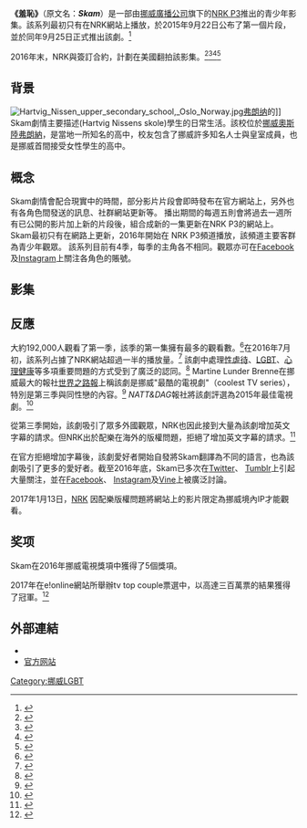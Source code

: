 {{Infobox television
| show_name            = 羞耻<br>Skam
| image                = Skam title.svg
| genre                = 电视剧
| creator              = Julie Andem
| developer            = Julie Andem
| 主演 = {{link-en|Lisa Teige}}<br />{{link-en|Josefine Frida Pettersen}}<br />[[Tarjei_Sandvik_Moe|Tarjei Sandvik Moe]]<br />{{link-en|Iman Meskini}}
| composer             = Christian Wibe
| country              = {{NOR}}
| language             = [[挪威语|挪威语]]
| num_seasons          = 4
| num_episodes         = 33
| list_episodes        = 
| executive_producer   = 
| producer             = Marianne Furevold-Boland
| location             = [[奥斯陆|奥斯陆]]
| cinematography       = Daniel McStay<br />Maja Holand<br />Ragnar Molstad
| runtime              = 15–59 分钟
| company              = [[NRK|NRK]]
| distributor          = 
| network              = [[NRK|NRK]]
| picture_format       = 
| audio_format         = 
| first_run            = 
| first_aired          = {{Start date|2015|9|25}}
| last_aired           = {{end date|2017|6|24}}
| preceded_by          = 
| followed_by          = 
| website              = http://skam.p3.no/
| production_website   = http://nrk.no/
}}

'''《羞恥》'''（原文名：'''''Skam'''''）是一部由[[挪威廣播公司|挪威廣播公司]]旗下的[[NRK_P3|NRK P3]]推出的青少年影集。該系列最初只有在NRK網站上播放，於2015年9月22日公布了第一個片段，並於同年9月25日正式推出該劇。<ref>{{cite web|url=http://www.aftenposten.no/kultur/Na-er-Skam-pa-lufta-605767b.html|title=Nå er Skam på lufta|publisher=|accessdate=2017-03-05|archive-date=2017-06-19|archive-url=https://web.archive.org/web/20170619121330/http://www.aftenposten.no/kultur/Na-er-Skam-pa-lufta-605767b.html|dead-url=no}}</ref>

2016年末，NRK與{{link-en|XIX Entertainment}}簽訂合約，計劃在美國翻拍該影集。<ref>{{cite web|url=https://www.theguardian.com/media/2016/dec/09/norwegian-teen-tv-hit-shame-to-be-remade-for-us-viewers?client=safari|title=Norwegian teen TV hit Shame to be remade for US viewers|first=Mark|last=Sweney|date=9 December 2016|publisher=|via=The Guardian|accessdate=2017-03-05|archive-date=2016-12-21|archive-url=https://web.archive.org/web/20161221134246/https://www.theguardian.com/media/2016/dec/09/norwegian-teen-tv-hit-shame-to-be-remade-for-us-viewers?client=safari|dead-url=no}}</ref><ref>{{cite web|url=https://www.nrk.no/informasjon/skam-solgt-til-usa-1.13266130|title=SKAM solgt til USA|first=|last=NRK|publisher=|accessdate=2017-03-05|archive-date=2017-06-06|archive-url=https://web.archive.org/web/20170606024250/https://www.nrk.no/informasjon/skam-solgt-til-usa-1.13266130|dead-url=no}}</ref><ref>{{cite web|url=https://www.nytimes.com/2016/12/09/arts/television/will-skam-a-norwegian-hit-translate.html|title=Will ‘Skam,’ a Norwegian Hit, Translate?|date=9 December 2016|work=The New York Times|accessdate=2017-03-05|archive-date=2019-01-11|archive-url=https://web.archive.org/web/20190111140045/https://www.nytimes.com/2016/12/09/arts/television/will-skam-a-norwegian-hit-translate.html|dead-url=no}}</ref><ref>{{cite web|url=http://www.aftenposten.no/kultur/NRK-Skam-solgt-til-USA-610798b.html|title=NRK: «Skam» solgt til USA|publisher=|accessdate=2017-03-05|archive-date=2016-12-20|archive-url=https://web.archive.org/web/20161220173035/http://www.aftenposten.no/kultur/NRK-Skam-solgt-til-USA-610798b.html|dead-url=no}}</ref>

== 背景 ==
[[File:Hartvig_Nissen_upper_secondary_school,_Oslo_Norway.jpg|thumb]][[弗朗纳|弗朗纳]]的{{link-en|尼森高中|Hartvig Nissen School}}]]
Skam劇情主要描述{{link-en|尼森高中|Hartvig Nissen School}}(Hartvig Nissens skole)學生的日常生活。該校位於[[挪威|挪威]][[奧斯陸|奧斯陸]][[弗朗納|弗朗納]]，是當地一所知名的高中，校友包含了挪威許多知名人士與皇室成員，也是挪威首間接受女性學生的高中。

== 概念 ==
Skam劇情會配合現實中的時間，部分影片片段會即時發布在官方網站上，另外也有各角色間發送的訊息、社群網站更新等。
播出期間的每週五則會將過去一週所有已公開的影片加上新的片段後，組合成新的一集更新在NRK P3的網站上。Skam最初只有在網路上更新，2016年開始在 NRK P3頻道播放，該頻道主要客群為青少年觀眾。
該系列目前有4季，每季的主角各不相同。觀眾亦可在[[Facebook|Facebook]]及[[Instagram|Instagram]]上關注各角色的賬號。

== 影集 ==
{{Series overview
| split      = y
| infoheader = 
| infoA      = 
| infoB      = 
| color1     = #6df9dd
| link1      = #
| episodes1  = 11
| start1     = {{Start date|2015|09|25}}
| end1       = {{End date|2015|12|11}}
| infoA1     =
 
| color2= #6df9dd
| link2= #
| episodes2= 12
| start2     = {{Start date|2016|03|04}}
| end2    = {{End date|2016|06|03}}
| infoA2     =
| infoB2= 

| color3=#6df9dd
| link3= #
| episodes3= 10
| start3= {{Start date|2016|10|07}}
| end3= {{End date|2016|12|16}}
| infoA3=
| infoB3=

| color4=#6df9dd
| link4= #
| episodes4= 10
| start4= {{Start date|2017|04|14}}
| end4= {{End date|2017|06|24}}
| infoA4=
| infoB4=
}}

== 反應 ==
大約192,000人觀看了第一季，該季的第一集擁有最多的觀看數。<ref>{{cite web|author=Øystein Aldridge|url=http://www.aftenposten.no/kultur/NRK-treffer-blink-fra-skolegarden-13320b.html|title=NRK treffer blink fra skolegården|accessdate=2016-11-05|archive-date=2017-05-25|archive-url=https://web.archive.org/web/20170525164617/http://www.aftenposten.no/kultur/NRK-treffer-blink-fra-skolegarden-13320b.html|dead-url=no}}</ref>在2016年7月初，該系列占據了NRK網站超過一半的播放量。<ref>{{cite web|author=Øystein Riiser Gundersen|url=https://nrkbeta.no/2016/06/04/hvordan-maler-man-en-braksuksess/|title=Hvordan måler man en braksuksess?|accessdate=2016-11-05|archive-date=2018-09-23|archive-url=https://web.archive.org/web/20180923200657/https://nrkbeta.no/2016/06/04/hvordan-maler-man-en-braksuksess/|dead-url=yes}}</ref> 該劇中處理[[性虐待|性虐待]]、[[LGBT|LGBT]]、[[心理健康|心理健康]]等多項重要問題的方式受到了廣泛的認同。<ref>{{cite web|author=Thea Roll Rakeng|url=http://www.aftenposten.no/kultur/Dette-blir-den-nye-hovedpersonen-i-Skam-sesong-3-585512b.html|title=Dette blir den nye hovedpersonen i Skam sesong 3|accessdate=2016-11-05|archive-date=2016-11-08|archive-url=https://web.archive.org/web/20161108064459/http://www.aftenposten.no/kultur/Dette-blir-den-nye-hovedpersonen-i-Skam-sesong-3-585512b.html|dead-url=no}}</ref> Martine Lunder Brenne在挪威最大的報社[[世界之路報|世界之路報]]上稱該劇是挪威"最酷的電視劇"（coolest TV series），特別是第三季與同性戀的內容。<ref>{{cite web|author=Martine Lunder Brenne|url=http://www.vg.no/nyheter/meninger/homofili/en-liten-skam-revolusjon/a/23837126/|title=En liten "Skam"-revolusjon|accessdate=2016-11-05|archive-date=2017-10-30|archive-url=https://web.archive.org/web/20171030161353/https://www.vg.no/nyheter/meninger/homofili/en-liten-skam-revolusjon/a/23837126/|dead-url=no}}</ref> ''NATT&DAG''報社將該劇評選為2015年最佳電視劇。<ref>{{cite web|url=http://www.nattogdag.no/2016/02/vinnerne-ags-rikspriser-2015-arets-musikk-arets-film-arets-stemme/|title=Vinnerne av NATT&DAGs rikspriser 2015! Årets musikk! Årets film! Årets STEMME!|accessdate=2016-11-05}}{{dead link|date=2018年1月 |bot=InternetArchiveBot |fix-attempted=yes }}</ref> 

從第三季開始，該劇吸引了眾多外國觀眾，NRK也因此接到大量為該劇增加英文字幕的請求。但NRK出於配樂在海外的版權問題，拒絕了增加英文字幕的請求。<ref>{{cite web|author=Kari Stokke Nilsen / Cathrine Elnan|url=https://www.nrk.no/kultur/why-nrk-can_t-translate-skam-1.13208362|title=Why NRK can’t translate Skam|accessdate=2016-11-05|archive-date=2019-03-16|archive-url=https://web.archive.org/web/20190316203221/https://www.nrk.no/kultur/why-nrk-can_t-translate-skam-1.13208362|dead-url=no}}</ref>

在官方拒絕增加字幕後，該劇愛好者開始自發將Skam翻譯為不同的語言，也為該劇吸引了更多的愛好者。截至2016年底，Skam已多次在[[Twitter|Twitter]]、 [[Tumblr|Tumblr]]上引起大量關注，並在[[Facebook|Facebook]]、 [[Instagram|Instagram]]及[[Vine|Vine]]上被廣泛討論。

2017年1月13日，[[NRK|NRK]] 因配樂版權問題將網站上的影片限定為挪威境內IP才能觀看。

== 奖项 ==
Skam在2016年挪威{{link-en|Gullruten}}電視獎項中獲得了5個獎項。

2017年在e!online網站所舉辦tv top couple票選中，以高達三百萬票的結果獲得了冠軍。<ref>{{Cite news|url=http://www.eonline.com/news/834591/tv-s-top-couple-2017-has-a-winner-and-they-re-thanking-the-coolest-fanbase-on-earth|title=TV's Top Couple 2017 Has a Winner: Check Out Their Reaction!|newspaper=E! Online|accessdate=2017-03-09|language=en-US|archive-date=2017-03-09|archive-url=https://web.archive.org/web/20170309001233/http://www.eonline.com/news/834591/tv-s-top-couple-2017-has-a-winner-and-they-re-thanking-the-coolest-fanbase-on-earth|dead-url=no}}</ref>

== 外部連結 ==
* {{IMDb title|5288312}}
* [http://skam.p3.no/ 官方网站] {{Wayback|url=http://skam.p3.no/ |date=20170304204657 }}

[[Category:挪威LGBT|Category:挪威LGBT]]